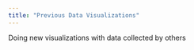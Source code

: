 ```yaml
---
title: "Previous Data Visualizations"
---
```


Doing new visualizations with data collected by others
